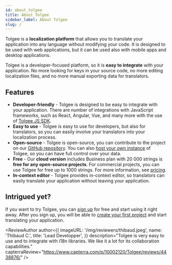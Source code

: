 ```yaml
---
id: about_tolgee
title: About Tolgee
sidebar_label: About Tolgee
slug: /
---
```



Tolgee is a **localization platform** that allows you to translate your application into any language without modifying your code.
It is designed to be used with web applications, but it can be used also with mobile apps and desktop applications.

Tolgee is a developer-focused platform, so it is **easy to integrate** with your application.
No more looking for keys in your source code, no more editing localization files, and no more manual exporting data for translators.

## Features

- **Developer-friendly** - Tolgee is designed to be easy to integrate with your application. There are number of integrations with JavaScript frameworks, such as React, Angular, Vue, and many more with the use of [Tolgee JS SDK](/js-sdk).
- **Easy to use** - Tolgee is easy to use for developers, but also for translators, so you can easily involve your translators into your localization process.
- **Open-source** - Tolgee is open-source, you can contribute to the project on our [GitHub repository](https://github.com/tolgee/tolgee-platform). You can also [host your own instance](self_hosting/getting_started) of Tolgee, so you can have full control over your data.
- **Free** - Our **cloud version** includes Business plan with 20 000 strings is **free for any open-source projects**. For commercial projects, you can use Tolgee for free up to 1000 strings. For more information, see [pricing](/pricing).
- **In-context editor** - Tolgee provides in-context editor, so translators can easily translate your application without leaving your application.

## Intrigued yet?

If you want to try Tolgee, you can [sign up](https://app.tolgee.io/sign_up) for free and start using it right away. After you sign up, you will be able to [create your first project](getting_started/creating_project) and start translating your application.

<ReviewAuthor
  author={{
    imageURL: '/img/reviewers/thibaud.jpeg',
    name: 'Thibaud C.',
    title: 'Lead Developper',
  }}
  description="Tolgee is very easy to use and to integrate with i18n libraries. We like it a lot for its collaboration capabilities."
  capterraReview="https://www.capterra.com/p/10002120/Tolgee/reviews/4438876/"
/>
